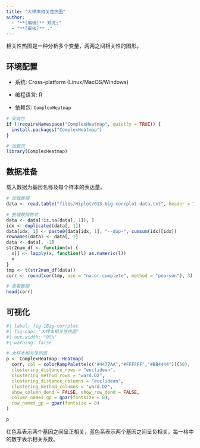 ```yaml
---
title: "大样本相关性热图"
author:
  - "**[编辑]** 郑虎;"
  - "**[审核]** ."
---
```


相关性热图是一种分析多个变量，两两之间相关性的图形。

## 环境配置

-   系统: Cross-platform (Linux/MacOS/Windows)

-   编程语言: R

-   依赖包: `ComplexHeatmap`

```r
# 安装包
if (!requireNamespace("ComplexHeatmap", quietly = TRUE)) {
  install.packages("ComplexHeatmap")
}

# 加载包
library(ComplexHeatmap)
```

## 数据准备

载入数据为基因名称及每个样本的表达量。

```r
# 加载数据
data <- read.table("files/Hiplot/013-big-corrplot-data.txt", header = T)

# 整理数据格式
data <- data[!is.na(data[, 1]), ]
idx <- duplicated(data[, 1])
data[idx, 1] <- paste0(data[idx, 1], "--dup-", cumsum(idx)[idx])
rownames(data) <- data[, 1]
data <- data[, -1]
str2num_df <- function(x) {
  x[] <- lapply(x, function(l) as.numeric(l))
  x
}
tmp <- t(str2num_df(data))
corr <- round(cor(tmp, use = "na.or.complete", method = "pearson"), 3)

# 查看数据
head(corr)
```

## 可视化

```r
#| label: fig-1Big-corrplot
#| fig-cap: "大样本相关性热图"
#| out.width: "95%"
#| warning: false

# 大样本相关性热图
p <- ComplexHeatmap::Heatmap(
  corr, col = colorRampPalette(c("#4477AA","#FFFFFF","#BB4444"))(50),
  clustering_distance_rows = "euclidean",
  clustering_method_rows = "ward.D2",
  clustering_distance_columns = "euclidean",
  clustering_method_columns = "ward.D2",
  show_column_dend = FALSE, show_row_dend = FALSE,
  column_names_gp = gpar(fontsize = 8),
  row_names_gp = gpar(fontsize = 8)
)

p
```

红色系表示两个基因之间呈正相关，蓝色系表示两个基因之间呈负相关，每一格中的数字表示相关系数。


